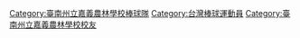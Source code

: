 [[Category:臺南州立嘉義農林學校棒球隊|Category:臺南州立嘉義農林學校棒球隊]]
[[Category:台灣棒球運動員|Category:台灣棒球運動員]]
[[Category:臺南州立嘉義農林學校校友|Category:臺南州立嘉義農林學校校友]]